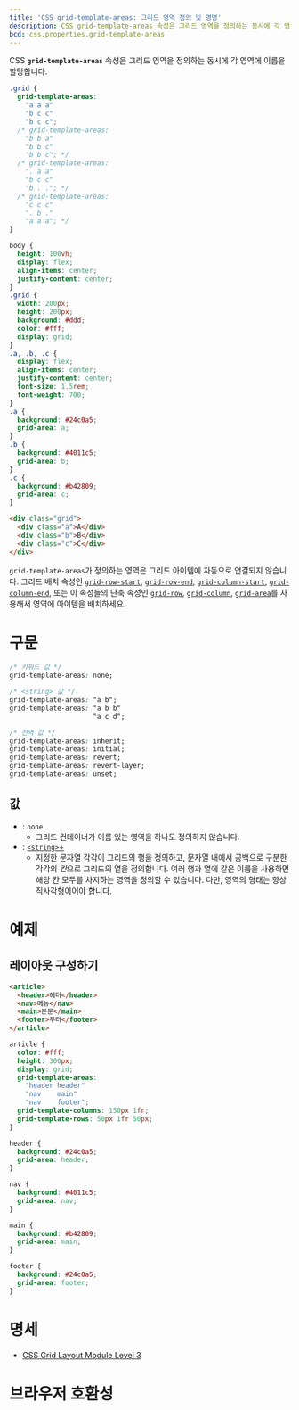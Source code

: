 ```yaml
---
title: 'CSS grid-template-areas: 그리드 영역 정의 및 명명'
description: CSS grid-template-areas 속성은 그리드 영역을 정의하는 동시에 각 영역에 이름을 할당합니다.
bcd: css.properties.grid-template-areas
---
```


CSS **`grid-template-areas`** 속성은 그리드 영역을 정의하는 동시에 각 영역에 이름을 할당합니다.

```css hidden name=demo
.grid {
  grid-template-areas:
    "a a a"
    "b c c"
    "b c c";
  /* grid-template-areas:
    "b b a"
    "b b c"
    "b b c"; */
  /* grid-template-areas:
    ". a a"
    "b c c"
    "b . ."; */
  /* grid-template-areas:
    "c c c"
    ". b ."
    "a a a"; */
}
```

```css hidden editable=false name=demo filename=style
body {
  height: 100vh;
  display: flex;
  align-items: center;
  justify-content: center;
}
.grid {
  width: 200px;
  height: 200px;
  background: #ddd;
  color: #fff;
  display: grid;
}
.a, .b, .c {
  display: flex;
  align-items: center;
  justify-content: center;
  font-size: 1.5rem;
  font-weight: 700;
}
.a {
  background: #24c0a5;
  grid-area: a;
}
.b {
  background: #4011c5;
  grid-area: b;
}
.c {
  background: #b42809;
  grid-area: c;
}
```

```html hidden name=demo
<div class="grid">
  <div class="a">A</div>
  <div class="b">B</div>
  <div class="c">C</div>
</div>
```

<LiveExample height={240} lang="css" name="demo" />

`grid-template-areas`가 정의하는 영역은 그리드 아이템에 자동으로 연결되지 않습니다. 그리드 배치 속성인 [`grid-row-start`](https://developer.mozilla.org/en-US/docs/Web/CSS/grid-row-start), [`grid-row-end`](https://developer.mozilla.org/en-US/docs/Web/CSS/grid-row-end), [`grid-column-start`](https://developer.mozilla.org/en-US/docs/Web/CSS/grid-column-start), [`grid-column-end`](https://developer.mozilla.org/en-US/docs/Web/CSS/grid-column-end), 또는 이 속성들의 단축 속성인 [`grid-row`](https://developer.mozilla.org/en-US/docs/Web/CSS/grid-row), [`grid-column`](https://developer.mozilla.org/en-US/docs/Web/CSS/grid-column), [`grid-area`](https://developer.mozilla.org/en-US/docs/Web/CSS/grid-area)를 사용해서 영역에 아이템을 배치하세요.

# 구문

```css
/* 키워드 값 */
grid-template-areas: none;

/* <string> 값 */
grid-template-areas: "a b";
grid-template-areas: "a b b"
                     "a c d";

/* 전역 값 */
grid-template-areas: inherit;
grid-template-areas: initial;
grid-template-areas: revert;
grid-template-areas: revert-layer;
grid-template-areas: unset;
```

## 값

- : `none`
  - 그리드 컨테이너가 이름 있는 영역을 하나도 정의하지 않습니다.
- : [`<string>`+](https://developer.mozilla.org/en-US/docs/Web/CSS/string)
  - 지정한 문자열 각각이 그리드의 행을 정의하고, 문자열 내에서 공백으로 구분한 각각의 *칸*으로 그리드의 열을 정의합니다. 여러 행과 열에 같은 이름을 사용하면 해당 칸 모두를 차지하는 영역을 정의할 수 있습니다. 다만, 영역의 형태는 항상 직사각형이어야 합니다.

# 예제

## 레이아웃 구성하기

```html hidden name=layout
<article>
  <header>헤더</header>
  <nav>메뉴</nav>
  <main>본문</main>
  <footer>푸터</footer>
</article>
```

```css hidden name=layout
article {
  color: #fff;
  height: 300px;
  display: grid;
  grid-template-areas:
    "header header"
    "nav    main"
    "nav    footer";
  grid-template-columns: 150px 1fr;
  grid-template-rows: 50px 1fr 50px;
}

header {
  background: #24c0a5;
  grid-area: header;
}

nav {
  background: #4011c5;
  grid-area: nav;
}

main {
  background: #b42809;
  grid-area: main;
}

footer {
  background: #24c0a5;
  grid-area: footer;
}
```

<LiveExample name="layout" height={320} lang="css" />

# 명세

- [CSS Grid Layout Module Level 3](https://drafts.csswg.org/css-grid/#grid-template-areas-property)

# 브라우저 호환성

<BrowserCompat data={props.bcd} />
